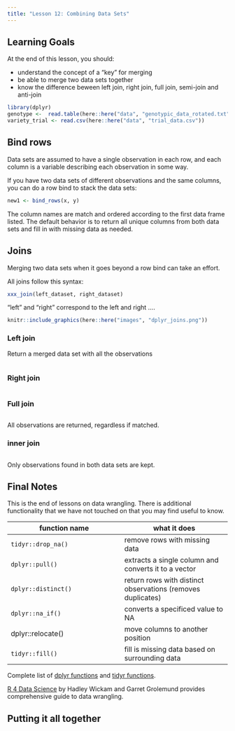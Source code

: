 ```yaml
---
title: "Lesson 12: Combining Data Sets"
---
```


::: {.callout-caution collapse="false"}
## Learning Goals

At the end of this lesson, you should: 

* understand the concept of a "key" for merging
* be able to merge two data sets together
* know the difference beween left join, right join, full join, semi-join and anti-join
:::

```r
library(dplyr)
genotype <-  read.table(here::here("data", "genotypic_data_rotated.txt"), sep=" ", header = TRUE)
variety_trial <- read.csv(here::here("data", "trial_data.csv"))
```


## Bind rows

Data sets are assumed to have a single observation in each row, and each column is a variable describing each observation in some way. 

If you have two data sets of different observations and the same columns, you can do a row bind to stack the data sets:

```r
new1 <- bind_rows(x, y)
```

The column names are match and ordered according to the first data frame listed. The default behavior is to return all unique columns from both data sets and fill in with missing data as needed. 

## Joins

Merging two data sets when it goes beyond a row bind can take an effort. 

All joins follow this syntax: 

```r
xxx_join(left_dataset, right_dataset)
```

"left" and "right" correspond to the left and right ....

```r
knitr::include_graphics(here::here("images", "dplyr_joins.png"))
```


### Left join

Return a merged data set with all the observations

```r

```


### Right join

```r

```


### Full join

```r

```


All observations are returned, regardless if matched. 

### inner join

```r

```

Only observations found in both data sets are kept. 

## Final Notes

This is the end of lessons on data wrangling. There is additional functionality that we have not touched on that you may find useful to know. 

| function name | what it does |
|---------------|--------------|
| `tidyr::drop_na()`     | remove rows with missing data |
| `dplyr::pull()`        | extracts a single column and converts it to a vector | 
| `dplyr::distinct()`   | return rows with distinct observations (removes duplicates) |
| `dplyr::na_if()`      | converts a specificed value to NA |
| dplyr::relocate()     | move columns to another position |
| `tidyr::fill()`       | fill is missing data based on surrounding data |

Complete list of [dplyr functions](https://dplyr.tidyverse.org/reference/index.html) and [tidyr functions](https://tidyr.tidyverse.org/reference/index.html).

[R 4 Data Science](https://r4ds.had.co.nz/) by Hadley Wickam and Garret Grolemund provides comprehensive guide to data wrangling. 

::: {.callout-tip}
## Putting it all together


:::

